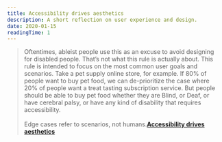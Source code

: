 ```yaml
---
title: Accessibility drives aesthetics
description: A short reflection on user experience and design.
date: 2020-01-15
readingTime: 1
---
```


>Oftentimes, ableist people use this as an excuse to avoid designing for disabled people. That’s not what this rule is actually about. This rule is intended to focus on the most common user goals and scenarios. Take a pet supply online store, for example. If 80% of people want to buy pet food, we can de-prioritize the case where 20% of people want a treat tasting subscription service. But people should be able to buy pet food whether they are Blind, or Deaf, or have cerebral palsy, or have any kind of disability that requires accessibility.<br /><br />
Edge cases refer to scenarios, not humans.**<a href="https://uxdesign.cc/accessibility-drives-aesthetics-5aef77b5d2aa">Accessibility drives aesthetics</a>**